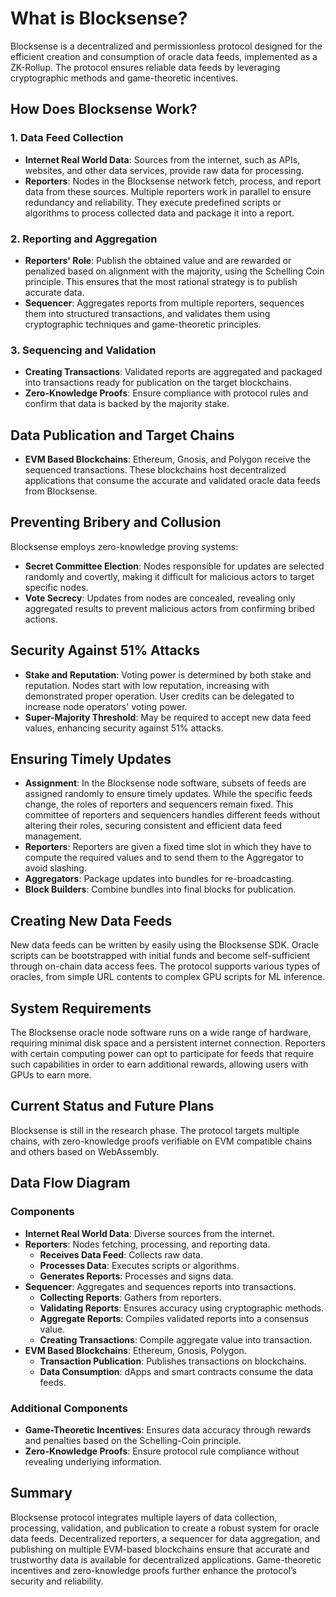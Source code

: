 
# What is Blocksense?

Blocksense is a decentralized and permissionless protocol designed for the efficient creation and consumption of oracle data feeds, implemented as a ZK-Rollup. The protocol ensures reliable data feeds by leveraging cryptographic methods and game-theoretic incentives.

<DiagramImageWrapper className="mt-3" src="/diagrams/BlocksenseArchitecture.png" alt="Blocksense Architecture"/>

## How Does Blocksense Work?

### 1. Data Feed Collection

- **Internet Real World Data**: Sources from the internet, such as APIs, websites, and other data services, provide raw data for processing.
- **Reporters**: Nodes in the Blocksense network fetch, process, and report data from these sources. Multiple reporters work in parallel to ensure redundancy and reliability. They execute predefined scripts or algorithms to process collected data and package it into a report.

### 2. Reporting and Aggregation

- **Reporters' Role**: Publish the obtained value and are rewarded or penalized based on alignment with the majority, using the Schelling Coin principle. This ensures that the most rational strategy is to publish accurate data.
- **Sequencer**: Aggregates reports from multiple reporters, sequences them into structured transactions, and validates them using cryptographic techniques and game-theoretic principles.

### 3. Sequencing and Validation

- **Creating Transactions**: Validated reports are aggregated and packaged into transactions ready for publication on the target blockchains.
- **Zero-Knowledge Proofs**: Ensure compliance with protocol rules and confirm that data is backed by the majority stake.

## Data Publication and Target Chains

- **EVM Based Blockchains**: Ethereum, Gnosis, and Polygon receive the sequenced transactions. These blockchains host decentralized applications that consume the accurate and validated oracle data feeds from Blocksense.

## Preventing Bribery and Collusion

Blocksense employs zero-knowledge proving systems:

- **Secret Committee Election**: Nodes responsible for updates are selected randomly and covertly, making it difficult for malicious actors to target specific nodes.
- **Vote Secrecy**: Updates from nodes are concealed, revealing only aggregated results to prevent malicious actors from confirming bribed actions.

## Security Against 51% Attacks

- **Stake and Reputation**: Voting power is determined by both stake and reputation. Nodes start with low reputation, increasing with demonstrated proper operation. User credits can be delegated to increase node operators' voting power.
- **Super-Majority Threshold**: May be required to accept new data feed values, enhancing security against 51% attacks.

## Ensuring Timely Updates

- **Assignment**: In the Blocksense node software, subsets of feeds are assigned randomly to ensure timely updates. While the specific feeds change, the roles of reporters and sequencers remain fixed. This committee of reporters and sequencers handles different feeds without altering their roles, securing consistent and efficient data feed management.
- **Reporters**: Reporters are given a fixed time slot in which they have to compute the required values and to send them to the Aggregator to avoid slashing.
- **Aggregators**: Package updates into bundles for re-broadcasting.
- **Block Builders**: Combine bundles into final blocks for publication.

## Creating New Data Feeds

New data feeds can be written by easily using the Blocksense SDK. Oracle scripts can be bootstrapped with initial funds and become self-sufficient through on-chain data access fees. The protocol supports various types of oracles, from simple URL contents to complex GPU scripts for ML inference.

## System Requirements

The Blocksense oracle node software runs on a wide range of hardware, requiring minimal disk space and a persistent internet connection. Reporters with certain computing power can opt to participate for feeds that require such capabilities in order to earn additional rewards, allowing users with GPUs to earn more.

## Current Status and Future Plans

Blocksense is still in the research phase. The protocol targets multiple chains, with zero-knowledge proofs verifiable on EVM compatible chains and others based on WebAssembly.

## Data Flow Diagram

### Components

- **Internet Real World Data**: Diverse sources from the internet.
- **Reporters**: Nodes fetching, processing, and reporting data.
  - **Receives Data Feed**: Collects raw data.
  - **Processes Data**: Executes scripts or algorithms.
  - **Generates Reports**: Processes and signs data.
- **Sequencer**: Aggregates and sequences reports into transactions.
  - **Collecting Reports**: Gathers from reporters.
  - **Validating Reports**: Ensures accuracy using cryptographic methods.
  - **Aggregate Reports**: Compiles validated reports into a consensus value.
  - **Creating Transactions**: Compile aggregate value into transaction.
- **EVM Based Blockchains**: Ethereum, Gnosis, Polygon.
  - **Transaction Publication**: Publishes transactions on blockchains.
  - **Data Consumption**: dApps and smart contracts consume the data feeds.

### Additional Components

- **Game-Theoretic Incentives**: Ensures data accuracy through rewards and penalties based on the Schelling-Coin principle.
- **Zero-Knowledge Proofs**: Ensure protocol rule compliance without revealing underlying information.

## Summary

Blocksense protocol integrates multiple layers of data collection, processing, validation, and publication to create a robust system for oracle data feeds. Decentralized reporters, a sequencer for data aggregation, and publishing on multiple EVM-based blockchains ensure that accurate and trustworthy data is available for decentralized applications. Game-theoretic incentives and zero-knowledge proofs further enhance the protocol’s security and reliability.
